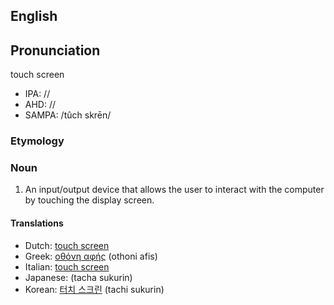 {{Wikipedia}}
==English==
==Pronunciation==
touch screen
*IPA: //
*AHD: //
*SAMPA: /tûch skrēn/

=== Etymology ===

=== Noun ===
#An input/output device that allows the user to interact with the computer by touching the display screen.

==== Translations ====
*Dutch: [[touch screen]]
*Greek: [[οθόνη αφής]] (othoni afis)
*Italian: [[touch screen]]
*Japanese: [[]] (tacha sukurin)
*Korean: [[터치 스크린]] (tachi sukurin)